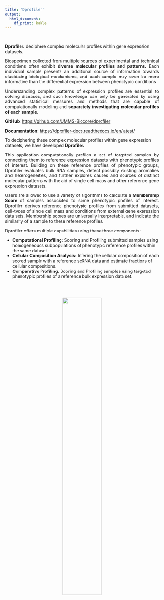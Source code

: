 ```yaml
---
title: 'Dprofiler'
output:
  html_document:
    df_print: kable
---
```


<br>

**Dprofiler.** deciphere complex molecular profiles within gene expression datasets. 

<p style="text-align: justify"> 
Biospecimen collected from multiple sources of experimental and technical conditions often exhibit
**diverse molecular profiles and patterns.** Each individual sample presents an additional source of information towards elucidating
biological mechanisms, and each sample may even be more informative than the differential expression between phenotypic conditions
</p>

<p style="text-align: justify"> 
Understanding complex patterns of expression profiles are essential to solving diseases, and such knowledge can only be generated by
using advanced statistical measures and methods that are capable of computationally modeling and **separately investigating molecular profiles of each sample.**
</p>

**GitHub**:
[https://github.com/UMMS-Biocore/dprofiler](https://github.com/UMMS-Biocore/dprofiler)

**Documentation**:
[https://dprofiler-docs.readthedocs.io/en/latest/](https://dprofiler-docs.readthedocs.io/en/latest/)

To deciphering these complex molecular profiles within gene expression datasets, we have developed **Dprofiler.**

<p style="text-align: justify"> 
This application computationally profiles a set of targeted samples by connecting them to reference expression datasets with phenotypic profiles of interest.
Building on these reference profiles of phenotypic groups, Dprofiler evaluates bulk RNA samples, detect possibly existing anomalies and heterogeneities,
and further explores causes and sources of distinct molecular patterns with the aid of single cell maps and other reference gene expression datasets.
</p>

<p style="text-align: justify"> 
Users are allowed to use a variety of algorithms to calculate a **Membership Score** of samples associated to some phenotypic profiles of interest.
Dprofiler derives reference phenotypic profiles from submitted datasets, cell-types of single cell maps and conditions from external gene expression data sets.
Membership scores are universally interpretable, and indicate the similarity of a sample to these reference profiles.
</p>

Dprofiler offers multiple capabilities using these three components:

- **Computational Profiling:** Scoring and Profiling submitted samples using homogeneouos subpopulations of phenotypic reference profiles within the same dataset.
- **Cellular Composition Analysis:** Infering the cellular composition of each scored sample with a reference scRNA data and estimate fractions of cellular compositions.
- **Comparative Profiling:** Scoring and Profiling samples using targeted phenotypic profiles of a reference bulk expression data set.

<br>
<br>

<div style = "width: 100%; text-align: center">
  <img width="50%" height="50%" src="image/DprofilerWorkflow.png" class="center">
</div>

<br>

